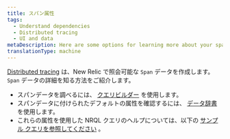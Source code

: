 ```yaml
---
title: スパン属性
tags:
  - Understand dependencies
  - Distributed tracing
  - UI and data
metaDescription: Here are some options for learning more about your spans in distributed tracing.
translationType: machine
---
```


[Distributed tracing](/docs/introduction-distributed-tracing) は、New Relic で照会可能な `Span` データを作成します。 `Span` データの詳細を知る方法をご紹介します。

* スパンデータを調べるには、 [クエリビルダー](/docs/chart-builder/use-chart-builder/get-started/introduction-chart-builder) を使用します。
* スパンデータに付けられたデフォルトの属性を確認するには、 [データ辞書](/attribute-dictionary/?event=Span) を使用します。
* これらの属性を使用した NRQL クエリのヘルプについては、以下の [サンプル クエリを参照してください](/docs/apm/distributed-tracing/ui-data/example-insights-queries-distributed-trace-data) 。
